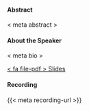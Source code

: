 
#### Abstract

< meta abstract >

#### About the Speaker

< meta bio >

::: {.button-bar}
[< fa file-pdf > Slides](< meta slides-url >){.btn .btn-outline-primary .rounded-pill}
:::

#### Recording

{{< meta recording-url >}}
